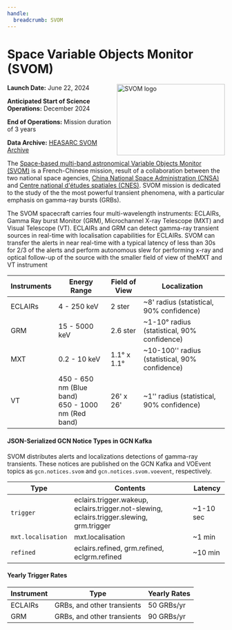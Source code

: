 ```yaml
---
handle:
  breadcrumb: SVOM
---
```



# Space Variable Objects Monitor (SVOM)

<img
  src={logo}
  align="right"
  width="250"
  height="165"
  alt="SVOM logo"
  className="grid-col-6 mobile-lg:grid-col-4 tablet:grid-col-2 desktop:grid-col-3 height-auto"
/>

**Launch Date:** June 22, 2024

**Anticipated Start of Science Operations:** December 2024

**End of Operations:** Mission duration of 3 years

**Data Archive:**
[HEASARC SVOM Archive](https://heasarc.gsfc.nasa.gov/docs/heasarc/missions/svom.html)

The [Space-based multi-band astronomical Variable Objects Monitor (SVOM)](https://www.svom.eu/en/the-svom-mission/) is a French-Chinese mission, result of a collaboration between the two national space agencies, [China National Space Administration (CNSA)](https://www.cnsa.gov.cn/english/index.html) and [Centre national d'études spatiales (CNES)](https://irfu.cea.fr/dap/en/Phocea/Vie_des_labos/Ast/ast_technique.php?id_ast=2276). SVOM mission is dedicated to the study of the the most powerful transient phenomena, with a particular emphasis on gamma-ray bursts (GRBs).

The SVOM spacecraft carries four multi-wavelength instruments: ECLAIRs, Gamma Ray burst Monitor (GRM), Microchannel X-ray Telescope (MXT) and Visual Telescope (VT). ECLAIRs and GRM can detect gamma-ray transient sources in real-time with localisation capabilities for ECLAIRs. SVOM can transfer the alerts in near real-time with a typical latency of less than 30s for 2/3 of the alerts and perform autonomous slew for performing x-ray and optical follow-up of the source with the smaller field of view of theMXT and VT instrument

 <div className="overflow-table">

| Instruments | Energy Range                                           | Field of View | Localization                                   |
| ----------- | ------------------------------------------------------ | ------------- | ---------------------------------------------- |
| ECLAIRs     | 4 - 250 keV                                            | 2 ster        | ~8' radius (statistical, 90% confidence)       |
| GRM         | 15 - 5000 keV                                          | 2.6 ster      | ~1-10° radius (statistical, 90% confidence)    |
| MXT         | 0.2 - 10 keV                                           | 1.1° x 1.1°   | ~10-100'' radius (statistical, 90% confidence) |
| VT          | 450 - 650 nm (Blue band) <br/>650 - 1000 nm (Red band) | 26' x 26'     | ~1'' radius (statistical, 90% confidence)      |

 </div>

#### JSON-Serialized GCN Notice Types in GCN Kafka

SVOM distributes alerts and localizations detections of gamma-ray transients. These notices are published on the GCN Kafka and VOEvent topics as `gcn.notices.svom` and `gcn.notices.svom.voevent`, respectively.

 <div className="overflow-table">

| Type               | Contents                                                                                  | Latency   |
| ------------------ | ----------------------------------------------------------------------------------------- | --------- |
| `trigger`          | eclairs.trigger.wakeup, eclairs.trigger.not-slewing, eclairs.trigger.slewing, grm.trigger | ~1-10 sec |
| `mxt.localisation` | mxt.localisation                                                                          | ~1 min    |
| `refined`          | eclairs.refined, grm.refined, eclgrm.refined                                              | ~10 min   |

 </div>

#### Yearly Trigger Rates

 <div className="overflow-table">

| Instrument | Type                       | Yearly Rates |
| ---------- | -------------------------- | ------------ |
| ECLAIRs    | GRBs, and other transients | 50 GRBs/yr   |
| GRM        | GRBs, and other transients | 90 GRBs/yr   |

 </div>
